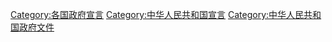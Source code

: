 [[Category:各国政府宣言|Category:各国政府宣言]]
[[Category:中华人民共和国宣言|Category:中华人民共和国宣言]]
[[Category:中华人民共和国政府文件|Category:中华人民共和国政府文件]]